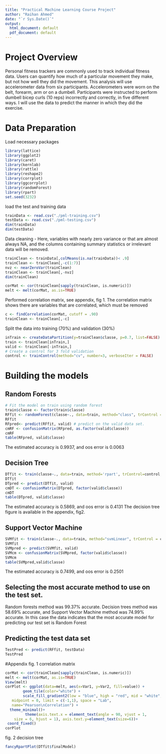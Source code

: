 ```yaml
---
title: "Practical Machine Learning Course Project"
author: "Raihan Ahmed"
date: "`r Sys.Date()`"
output:
  html_document: default
  pdf_document: default
---
```

# Project Overview
Personal fitness trackers are commonly used to track individual fitness data. 
Users can quantify how much of a particular movement they make, but not how
well they did the movement. This analysis will use accelerometer data from six 
participants. Accelerometers were worn on the belt, forearm, arm or on a dumbell. 
Participants were instructed to perform dumbell bicep curls (10 reps)
incorrectly and correctly, in five different ways. I will use the data to predict
the manner in which they did the exercise.

# Data Preparation
Load necessary packages
```r
library(lattice)
library(ggplot2)
library(caret)
library(kernlab)
library(rattle)
library(reshape2)
library(corrplot)
library(ggcorrplot)
library(randomForest)
library(rpart)
set.seed(3232)
```

load the test and training data
```r
trainData <- read.csv("./pml-training.csv")
testData <- read.csv("./pml-testing.csv")
dim(trainData)
dim(testData)
```

Data cleaning - Here, variables with nearly zero variance or that are almost always NA,
and the columns containing summary statistics or irrelevant data will be removed. 
``` r
trainClean <- trainData[,colMeans(is.na(trainData))< .9] 
trainClean <- trainClean[,-c(1:7)] 
nvz <- nearZeroVar(trainClean)
trainClean <- trainClean[,-nvz]
dim(trainClean)
```
```r
corMat <- cor(trainClean[sapply(trainClean, is.numeric)])
melt <- melt(corMat, as.is=TRUE)
```

Performed correlation matrix, see appendix, fig 1.
The correlation matrix shows there are variables that are correlated, which must be removed
```r
c <- findCorrelation(corMat, cutoff = .90)
trainClean <- trainClean[,-c]
```

Split the data into training (70%) and validation (30%)
``` r
inTrain <- createDataPartition(y=trainClean$classe, p=0.7, list=FALSE)
train <- trainClean[inTrain,]
valid <- trainClean[-inTrain,]
# Create a control for 3 fold validation
control <- trainControl(method="cv", number=3, verboseIter = FALSE)
```

# Building the models
## Random Forests
```r
# Fit the model on train using random forest
train$classe <- factor(train$classe)
RFfit <- randomForest(classe~., data=train, method="class", trControl = control, tuneLength = 5)
RFfit
RFpred<- predict(RFfit, valid) # predict on the valid data set.
cmRF <- confusionMatrix(RFpred, as.factor(valid$classe))
cmRF
table(RFpred, valid$classe)
```
The estimated accuracy is 0.9937, and oos error is 0.0063

## Decision Tree
```r

DTfit <- train(classe~., data=train, method='rpart', trControl=control, tuneLength=5) 
DTfit
DTpred <- predict(DTfit, valid)
cmDT <- confusionMatrix(DTpred, factor(valid$classe))
cmDT
table(DTpred, valid$classe)
```
The estimated accuracy is 0.5869, and oos error is 0.4131
The decision tree figure is available in the appendix, fig2.

## Support Vector Machine
```r
SVMfit <- train(classe~., data=train, method="svmLinear", trControl = control, tuneLength = 5, verbose = FALSE)
SVMfit
SVMpred <- predict(SVMfit, valid)
SVMcm <- confusionMatrix(SVMpred, factor(valid$classe))
SVMcm
table(SVMpred,valid$classe)
```
The estimated accuracy is 0.7499, and oos error is 0.2501

## Selecting the most accurate method to use on the test set.
Random forests method was 99.37% accurate. Decision trees method was 58.69% accurate, and Support Vector Machine method was 74.99% accurate. In this case the data indicates that the most accurate model for predicting our test set is Random Forest

## Predicting the test data set
```r
TestPred <- predict(RFfit, testData)
TestPred
```

#Appendix
fig. 1 correlation matrix
```r
corMat <- cor(trainClean[sapply(trainClean, is.numeric)])
melt <- melt(corMat, as.is=TRUE)
View(melt)
corPlot <- ggplot(data=melt, aes(x=Var1, y=Var2, fill=value)) +
        geom_tile(color="white") +
        scale_fill_gradient2(low = "blue", high = "red", mid = "white", 
   midpoint = 0, limit = c(-1,1), space = "Lab", 
   name="Pearson\nCorrelation") +
  theme_minimal()+ 
         theme(axis.text.x = element_text(angle = 90, vjust = 1, 
    size = 6, hjust = 1), axis.text.y=element_text(size=6))+
 coord_fixed()
corPlot
```
fig. 2 decision tree
```r
fancyRpartPlot(DTfit$finalModel)
```
